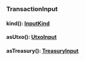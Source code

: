 ### TransactionInput


#### kind(): [InputKind](#inputkind)



#### asUtxo(): [UtxoInput](#utxoinput)



#### asTreasury(): [TreasuryInput](#treasuryinput)


